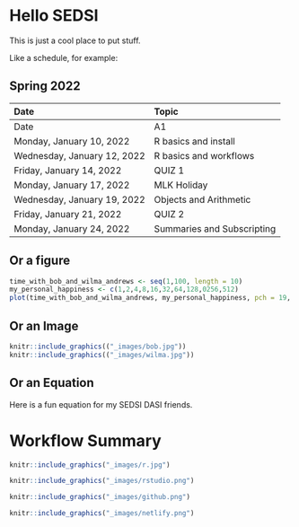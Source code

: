 # Hello SEDSI

This is just a cool place to put stuff.

Like a schedule, for example:

## Spring 2022

Date | Topic | 				
|:-------|:------			
| 	Date	| 	A1	| 
| 	Monday, January 10, 2022	| 	R basics and install	| 
| 	Wednesday, January 12, 2022	| 	R basics and workflows	| 
| 	Friday, January 14, 2022	| 	QUIZ 1 	| 
| 	Monday, January 17, 2022	| 	MLK Holiday	| 
| 	Wednesday, January 19, 2022	| 	Objects and Arithmetic	| 
| 	Friday, January 21, 2022	| 	QUIZ 2	| 
| 	Monday, January 24, 2022	| Summaries and Subscripting	| 

## Or a figure

```r
time_with_bob_and_wilma_andrews <- seq(1,100, length = 10)
my_personal_happiness <- c(1,2,4,8,16,32,64,128,0256,512)
plot(time_with_bob_and_wilma_andrews, my_personal_happiness, pch = 19, type = "b")
```

## Or an Image

```r
knitr::include_graphics(("_images/bob.jpg"))
knitr::include_graphics(("_images/wilma.jpg"))
```

## Or an Equation

Here is a fun equation for my SEDSI DASI friends.

\begin{equation} 
  f\left(k\right) = \binom{n}{k} p^k\left(1-p\right)^{n-k}
  (\#eq:binom)
\end{equation} 

# Workflow Summary

```r
knitr::include_graphics("_images/r.jpg")
```


```r
knitr::include_graphics("_images/rstudio.png")
```

```r
knitr::include_graphics("_images/github.png")
```

```r
knitr::include_graphics("_images/netlify.png")
```


